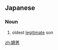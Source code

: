 ==Japanese==
{{ja-kanjitab|ちゃく|なん|yomi=o}}

===Noun===
{{ja-noun|ちゃくなん}}

# oldest [[legitimate]] son

[[zh:嫡男]]
